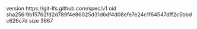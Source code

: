 version https://git-lfs.github.com/spec/v1
oid sha256:9b15762fd2d789f4e86025d31d6df4d08efe7e24c1f64547dff2c5bbdc626c7d
size 3667
